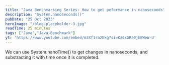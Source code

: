 ```yaml
---
title: "Java Benchmarking Series: How to get peformance in nanoseconds"
description: "System.nanoSeconds()"
pubDate: "25 Oct 2023"
heroImage: "/blog-placeholder-3.jpg"
readTime: 25 minutes
tags: ["Java","Java-Benchmark"]
yt: 'https://www.youtube.com/embed/m3Xf1ra2Ekg?si=Ka6xGRa0jbBWeW-U'
---
```



We can use System.nanoTime() to get changes in nanoseconds, and substracting it with time once it is completed.

<br />
<GithubGist
	src="https://gist.github.com/Shounaks/6761c83fa765739ccda0c5488b27488c.js"
/>
